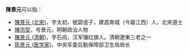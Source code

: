 '''陳景元'''可以指：
* [[陳景元_(北宋)|陳景元 (北宋)]]，字太初，號碧虛子，建昌南城（今屬江西）人，北宋道士
* [[陳宗契|陳宗契]]，号景元，明朝政治人物
* [[陳景元_(清朝)|陳景元 (清朝)]]，字石闾，汉军镶红旗人。清朝遼東三老之一
* [[陈景元_(医学家)|陈景元 (医学家)]]，中央军委后勤保障部卫生局局长

{{disambig|cat=三字陳姓人名消歧義|jing}}